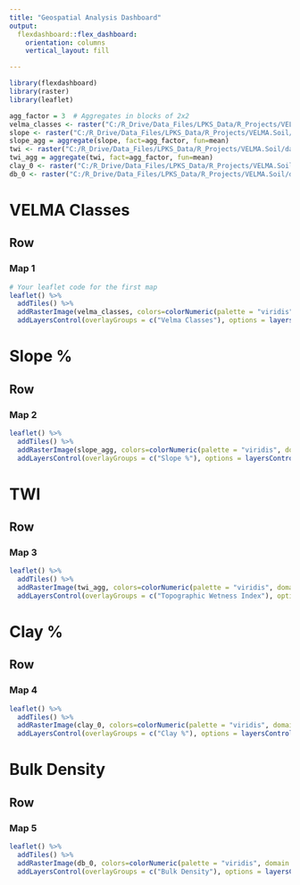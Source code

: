 ```yaml
---
title: "Geospatial Analysis Dashboard"
output: 
  flexdashboard::flex_dashboard:
    orientation: columns
    vertical_layout: fill

---
```


```r
library(flexdashboard)
library(raster)
library(leaflet)
```

```r
agg_factor = 3  # Aggregates in blocks of 2x2
velma_classes <- raster("C:/R_Drive/Data_Files/LPKS_Data/R_Projects/VELMA.Soil/data/raw_data/velma_soil_classes.tif")
slope <- raster("C:/R_Drive/Data_Files/LPKS_Data/R_Projects/VELMA.Soil/data/raw_data/slope_gr.tif")
slope_agg = aggregate(slope, fact=agg_factor, fun=mean)
twi <- raster("C:/R_Drive/Data_Files/LPKS_Data/R_Projects/VELMA.Soil/data/raw_data/twi_gr.tif")
twi_agg = aggregate(twi, fact=agg_factor, fun=mean)
clay_0 <- raster("C:/R_Drive/Data_Files/LPKS_Data/R_Projects/VELMA.Soil/data/raw_data/clay_0_Snohomish_UTM.tif")
db_0 <- raster("C:/R_Drive/Data_Files/LPKS_Data/R_Projects/VELMA.Soil/data/raw_data/db_0_Snohomish_UTM.tif")
```

VELMA Classes
=====================================

Row {data-height=650}
-------------------------------------

### Map 1

```r
# Your leaflet code for the first map
leaflet() %>% 
  addTiles() %>% 
  addRasterImage(velma_classes, colors=colorNumeric(palette = "viridis", domain = NULL), opacity = 1) %>%
  addLayersControl(overlayGroups = c("Velma Classes"), options = layersControlOptions(collapsed = FALSE))
```

Slope %
=====================================

Row {data-height=650}
-------------------------------------

### Map 2

```r
leaflet() %>% 
  addTiles() %>% 
  addRasterImage(slope_agg, colors=colorNumeric(palette = "viridis", domain = NULL), opacity = 1) %>%
  addLayersControl(overlayGroups = c("Slope %"), options = layersControlOptions(collapsed = FALSE))
```


TWI
=====================================

Row {data-height=650}
-------------------------------------

### Map 3
```r
leaflet() %>% 
  addTiles() %>% 
  addRasterImage(twi_agg, colors=colorNumeric(palette = "viridis", domain = NULL), opacity = 1) %>%
  addLayersControl(overlayGroups = c("Topographic Wetness Index"), options = layersControlOptions(collapsed = FALSE))

```
Clay %
=====================================

Row {data-height=650}
-------------------------------------

### Map 4
```r
leaflet() %>% 
  addTiles() %>% 
  addRasterImage(clay_0, colors=colorNumeric(palette = "viridis", domain = NULL), opacity = 1) %>%
  addLayersControl(overlayGroups = c("Clay %"), options = layersControlOptions(collapsed = FALSE))
```
Bulk Density
=====================================

Row {data-height=650}
-------------------------------------

### Map 5
```r
leaflet() %>% 
  addTiles() %>% 
  addRasterImage(db_0, colors=colorNumeric(palette = "viridis", domain = NULL), opacity = 1) %>%
  addLayersControl(overlayGroups = c("Bulk Density"), options = layersControlOptions(collapsed = FALSE))
```


